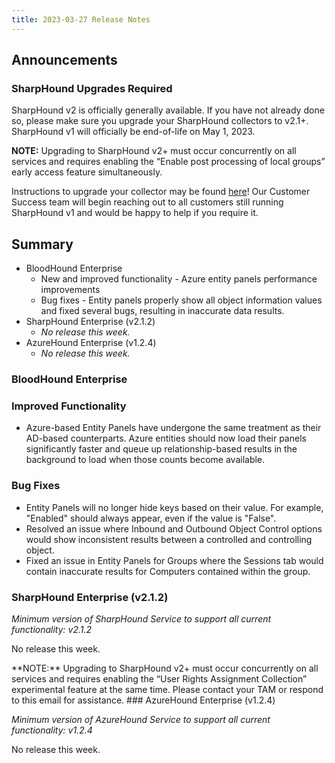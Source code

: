 ```yaml
---
title: 2023-03-27 Release Notes
---
```

## Announcements

### SharpHound Upgrades Required

SharpHound v2 is officially generally available. If you have not already done so, please make sure you upgrade your SharpHound collectors to v2.1+. SharpHound v1 will officially be end-of-life on May 1, 2023.

**NOTE:** Upgrading to SharpHound v2+ must occur concurrently on all services and requires enabling the “Enable post processing of local groups” early access feature simultaneously.

Instructions to upgrade your collector may be found [here](/hc/en-us/articles/Install-and-Upgrade-SharpHound-Enterprise)! Our Customer Success team will begin reaching out to all customers still running SharpHound v1 and would be happy to help if you require it.

## Summary

* BloodHound Enterprise
    * New and improved functionality - Azure entity panels performance improvements
    * Bug fixes - Entity panels properly show all object information values and fixed several bugs, resulting in inaccurate data results.
* SharpHound Enterprise (v2.1.2)
    * _No release this week._
* AzureHound Enterprise (v1.2.4)
    * _No release this week._

### BloodHound Enterprise

### Improved Functionality

* Azure-based Entity Panels have undergone the same treatment as their AD-based counterparts. Azure entities should now load their panels significantly faster and queue up relationship-based results in the background to load when those counts become available.

### Bug Fixes

* Entity Panels will no longer hide keys based on their value. For example, "Enabled" should always appear, even if the value is "False".
* Resolved an issue where Inbound and Outbound Object Control options would show inconsistent results between a controlled and controlling object.
* Fixed an issue in Entity Panels for Groups where the Sessions tab would contain inaccurate results for Computers contained within the group.

### SharpHound Enterprise (v2.1.2)

_Minimum version of SharpHound Service to support all current functionality: v2.1.2_

No release this week.

<Info>
**NOTE:** Upgrading to SharpHound v2+ must occur concurrently on all services and requires enabling the “User Rights Assignment Collection” experimental feature at the same time. Please contact your TAM or respond to this email for assistance.
</Info>
### AzureHound Enterprise (v1.2.4)

_Minimum version of AzureHound Service to support all current functionality: v1.2.4_

No release this week.

